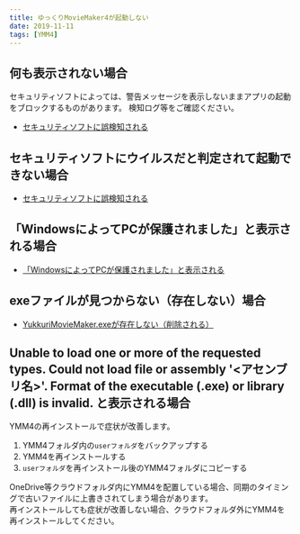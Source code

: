 ```yaml
---
title: ゆっくりMovieMaker4が起動しない
date: 2019-11-11
tags: [YMM4]
---
```

## 何も表示されない場合
セキュリティソフトによっては、警告メッセージを表示しないままアプリの起動をブロックするものがあります。
検知ログ等をご確認ください。
- [セキュリティソフトに誤検知される](../セキュリティソフトに誤検知される)

## セキュリティソフトにウイルスだと判定されて起動できない場合
- [セキュリティソフトに誤検知される](../セキュリティソフトに誤検知される)

## 「WindowsによってPCが保護されました」と表示される場合
- [「WindowsによってPCが保護されました」と表示される](../「windowsによってpcが保護されました」と表示される/)

## exeファイルが見つからない（存在しない）場合
- [YukkuriMovieMaker.exeが存在しない（削除される）](../exeファイルが消える)

## Unable to load one or more of the requested types. Could not load file or assembly '<アセンブリ名>'. Format of the executable (.exe) or library (.dll) is invalid. と表示される場合
YMM4の再インストールで症状が改善します。
1. YMM4フォルダ内の`userフォルダ`をバックアップする
2. YMM4を再インストールする
3. `userフォルダ`を再インストール後のYMM4フォルダにコピーする

OneDrive等クラウドフォルダ内にYMM4を配置している場合、同期のタイミングで古いファイルに上書きされてしまう場合があります。  
再インストールしても症状が改善しない場合、クラウドフォルダ外にYMM4を再インストールしてください。